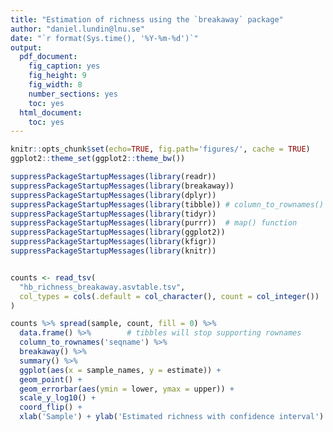 ```yaml
---
title: "Estimation of richness using the `breakaway` package"
author: "daniel.lundin@lnu.se"
date: "`r format(Sys.time(), '%Y-%m-%d')`"
output:
  pdf_document:
    fig_caption: yes
    fig_height: 9
    fig_width: 8
    number_sections: yes
    toc: yes
  html_document:
    toc: yes
---
```


```r
knitr::opts_chunk$set(echo=TRUE, fig.path='figures/', cache = TRUE)
ggplot2::theme_set(ggplot2::theme_bw())
```

```r
suppressPackageStartupMessages(library(readr))
suppressPackageStartupMessages(library(breakaway))
suppressPackageStartupMessages(library(dplyr))
suppressPackageStartupMessages(library(tibble)) # column_to_rownames() and reverse functions
suppressPackageStartupMessages(library(tidyr))
suppressPackageStartupMessages(library(purrr))  # map() function
suppressPackageStartupMessages(library(ggplot2))
suppressPackageStartupMessages(library(kfigr))
suppressPackageStartupMessages(library(knitr))
```

```r
```

```r
counts <- read_tsv(
  "hb_richness_breakaway.asvtable.tsv",
  col_types = cols(.default = col_character(), count = col_integer())
)
```

```r
counts %>% spread(sample, count, fill = 0) %>%
  data.frame() %>%        # tibbles will stop supporting rownames
  column_to_rownames('seqname') %>%
  breakaway() %>%
  summary() %>%
  ggplot(aes(x = sample_names, y = estimate)) +
  geom_point() +
  geom_errorbar(aes(ymin = lower, ymax = upper)) +
  scale_y_log10() +
  coord_flip() +
  xlab('Sample') + ylab('Estimated richness with confidence interval')
```

